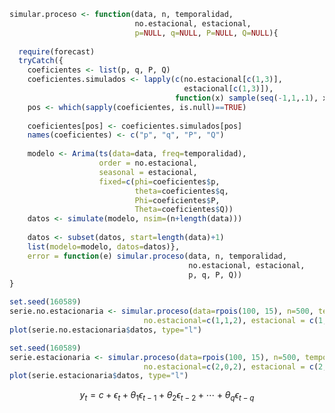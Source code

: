 \section{REFERENTES O ELEMENTOS TEÓRICOS QUE VA A UTILIZAR} 


```r
simular.proceso <- function(data, n, temporalidad, 
                            no.estacional, estacional, 
                            p=NULL, q=NULL, P=NULL, Q=NULL){
  
  require(forecast)
  tryCatch({
    coeficientes <- list(p, q, P, Q)
    coeficientes.simulados <- lapply(c(no.estacional[c(1,3)], 
                                       estacional[c(1,3)]), 
                                     function(x) sample(seq(-1,1,.1), x))
    pos <- which(sapply(coeficientes, is.null)==TRUE)
    
    coeficientes[pos] <- coeficientes.simulados[pos]
    names(coeficientes) <- c("p", "q", "P", "Q")
    
    modelo <- Arima(ts(data=data, freq=temporalidad), 
                    order = no.estacional, 
                    seasonal = estacional,
                    fixed=c(phi=coeficientes$p, 
                            theta=coeficientes$q, 
                            Phi=coeficientes$P, 
                            Theta=coeficientes$Q))
    datos <- simulate(modelo, nsim=(n+length(data)))
    
    datos <- subset(datos, start=length(data)+1)
    list(modelo=modelo, datos=datos)}, 
    error = function(e) simular.proceso(data, n, temporalidad,
                                        no.estacional, estacional, 
                                        p, q, P, Q))
}

set.seed(160589)
serie.no.estacionaria <- simular.proceso(data=rpois(100, 15), n=500, temporalidad=12, 
                              no.estacional=c(1,1,2), estacional = c(1,0,1))
plot(serie.no.estacionaria$datos, type="l")
```

```r
set.seed(160589)
serie.estacionaria <- simular.proceso(data=rpois(100, 15), n=500, temporalidad=12, 
                              no.estacional=c(2,0,2), estacional = c(2,1,1))
plot(serie.estacionaria$datos, type="l")
```

$$y_t=c+\epsilon_t+\theta_1\epsilon_{t-1}+\theta_2\epsilon_{t-2}+\cdots+\theta_q\epsilon_{t-q}$$